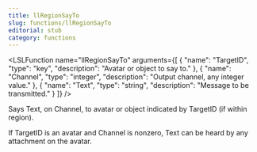 ```yaml
---
title: llRegionSayTo
slug: functions/llRegionSayTo
editorial: stub
category: functions
---
```


<LSLFunction
	name="llRegionSayTo"
	arguments={[
	{
		"name": "TargetID",
		"type": "key",
		"description": "Avatar or object to say to."
	},
	{
		"name": "Channel",
		"type": "integer",
		"description": "Output channel, any integer value."
	},
	{
		"name": "Text",
		"type": "string",
		"description": "Message to be transmitted."
	}
]}
/>

Says Text, on Channel, to avatar or object indicated by TargetID (if within region).

If TargetID is an avatar and Channel is nonzero, Text can be heard by any attachment on the avatar.
